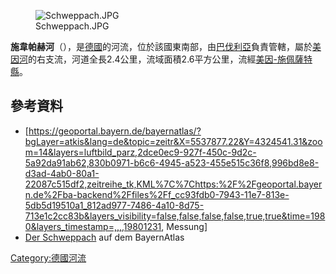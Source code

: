 {{Coord|49|56|14.60|N|9|34|34.72|E|display=title}}
[[Image:Schweppach.JPG|right]]

'''施韋帕赫河'''（{{lang-de|Schweppach}}），是[[德國|德國]]的河流，位於該國東南部，由[[巴伐利亞|巴伐利亞]]負責管轄，屬於[[美因河|美因河]]的右支流，河道全長2.4公里，流域面積2.6平方公里，流經[[美因-施佩薩特縣|美因-施佩薩特縣]]。

==參考資料==
* [https://geoportal.bayern.de/bayernatlas/?bgLayer=atkis&lang=de&topic=zeitr&X=5537877.22&Y=4324541.31&zoom=14&layers=luftbild_parz,2dce0ec9-927f-450c-9d2c-5a92da91ab62,830b0971-b6c6-4945-a523-455e515c36f8,996bd8e8-d3ad-4ab0-80a1-22087c515df2,zeitreihe_tk,KML%7C%7Chttps:%2F%2Fgeoportal.bayern.de%2Fba-backend%2Ffiles%2Ff_cc93fdb0-7943-11e7-813e-5db5d19510a1_812ad977-7486-4a10-8d75-713e1c2cc83b&layers_visibility=false,false,false,false,true,true&time=1980&layers_timestamp=,,,,19801231, Messung]
* [http://geoportal.bayern.de/bayernatlas/default?lon=4325698.0&lat=5537131.5&zoom=10&base=951 Der Schweppach] auf dem BayernAtlas

{{Germany-geo-stub}}
[[Category:德國河流|Category:德國河流]]